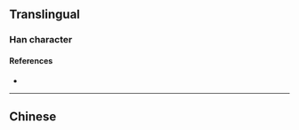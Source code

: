 {{also|敓}}
{{character info/new}}
==Translingual==

===Han character===
{{Han char|rn=66|rad=攴|as=07|sn=11|four=|canj=CUOK,XCUOK|ids=⿰兑攵}}

====References====
* {{Han ref|kx=0472.051|hdz=21463.060|uh=655A|ud=25946}}

----

==Chinese==
{{zh-see|敓|svt}}
